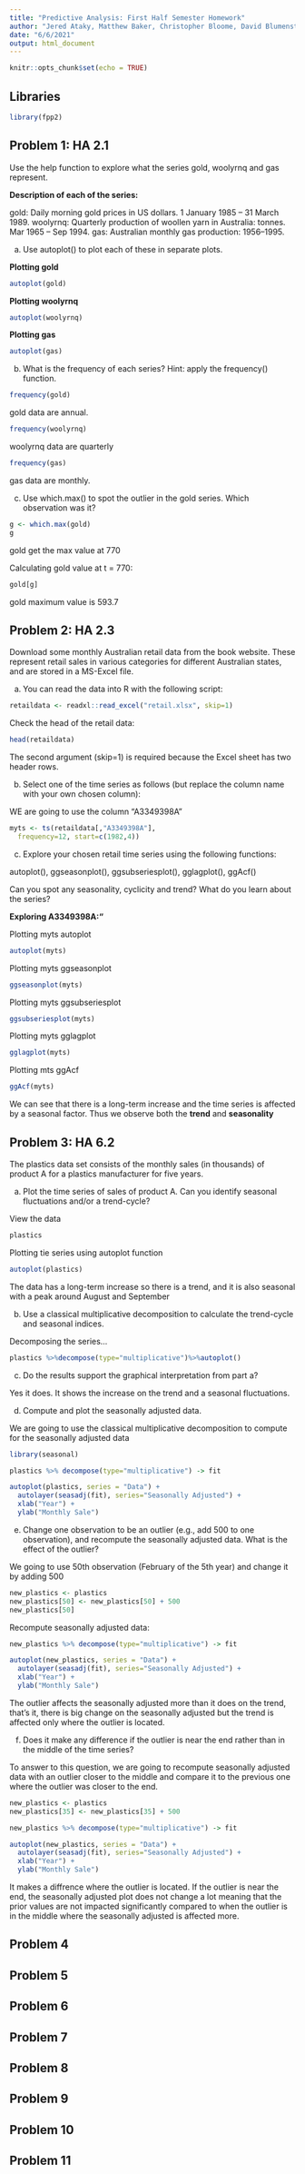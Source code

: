 ```yaml
---
title: "Predictive Analysis: First Half Semester Homework"
author: "Jered Ataky, Matthew Baker, Christopher Bloome, David Blumenstiel, Dhairav Chhatbar"
date: "6/6/2021"  
output: html_document
---
```


```r
knitr::opts_chunk$set(echo = TRUE)
```


## Libraries

```r

library(fpp2)

```


## Problem 1: HA 2.1

Use the help function to explore what the series gold, woolyrnq and gas represent.

**Description of each of the series:**

gold: Daily morning gold prices in US dollars. 1 January 1985 – 31 March 1989.
woolyrnq: Quarterly production of woollen yarn in Australia: tonnes. Mar 1965 – Sep 1994.
gas: Australian monthly gas production: 1956–1995.


a. Use autoplot() to plot each of these in separate plots.

**Plotting gold**


```r

autoplot(gold)

```


**Plotting woolyrnq**

```r

autoplot(woolyrnq)

```


**Plotting gas**

```r

autoplot(gas)

```



b. What is the frequency of each series? Hint: apply the frequency() function.

```r

frequency(gold)

```

gold data are annual.


```r

frequency(woolyrnq)

```
woolyrnq data are quarterly


```r

frequency(gas)

```

gas data are monthly. 


c. Use which.max() to spot the outlier in the gold series. Which observation was it?


```r

g <- which.max(gold)
g

```
gold get the max value at 770

Calculating gold value at t = 770:


```r

gold[g]
```

gold maximum value is 593.7


## Problem 2: HA 2.3

Download some monthly Australian retail data from the book website. These represent retail sales in various categories for different Australian states, and are stored in a MS-Excel file.

a. You can read the data into R with the following script:

```r

retaildata <- readxl::read_excel("retail.xlsx", skip=1)

```

Check the head of the retail data:

```r

head(retaildata)

```

The second argument (skip=1) is required because the Excel sheet has two header rows.


b. Select one of the time series as follows (but replace the column name with your own chosen column):

WE are going to use the column "A3349398A"

```r

myts <- ts(retaildata[,"A3349398A"],
  frequency=12, start=c(1982,4))


```



c. Explore your chosen retail time series using the following functions:

autoplot(), ggseasonplot(), ggsubseriesplot(), gglagplot(), ggAcf()

Can you spot any seasonality, cyclicity and trend? What do you learn about the series?


**Exploring A3349398A:"**

Plotting myts autoplot

```r
autoplot(myts)

```


Plotting myts ggseasonplot

```r
ggseasonplot(myts)

```



Plotting myts ggsubseriesplot

```r
ggsubseriesplot(myts)

```


Plotting myts gglagplot

```r
gglagplot(myts)

```

Plotting mts ggAcf

```r
ggAcf(myts)

```


We can see that there is a long-term increase and the time series is affected by 
a seasonal factor. Thus we observe both the **trend** and **seasonality**


## Problem 3: HA 6.2


The plastics data set consists of the monthly sales (in thousands) of product A for a plastics manufacturer for five years.

a. Plot the time series of sales of product A. Can you identify seasonal fluctuations and/or a trend-cycle?


View the data
```r

plastics

```

Plotting tie series using autoplot function

```r

autoplot(plastics)

```

The data has a long-term increase so there is a trend, and it is also seasonal
with a peak around August and September


b. Use a classical multiplicative decomposition to calculate the trend-cycle and seasonal indices.


Decomposing the series...

```r
plastics %>%decompose(type="multiplicative")%>%autoplot()

```


c. Do the results support the graphical interpretation from part a?

Yes it does. It shows the increase on the trend and a seasonal fluctuations.  


d. Compute and plot the seasonally adjusted data.

We are going to use the classical multiplicative decomposition to compute for the 
seasonally adjusted data

```r

library(seasonal)

plastics %>% decompose(type="multiplicative") -> fit

autoplot(plastics, series = "Data") +
  autolayer(seasadj(fit), series="Seasonally Adjusted") +
  xlab("Year") +
  ylab("Monthly Sale")

```

e. Change one observation to be an outlier (e.g., add 500 to one observation), and recompute the seasonally adjusted data. What is the effect of the outlier?


We going to use 50th observation (February of the 5th year) and change it
by adding 500

```r

new_plastics <- plastics
new_plastics[50] <- new_plastics[50] + 500
new_plastics[50]

```

Recompute seasonally adjusted data:

```r


new_plastics %>% decompose(type="multiplicative") -> fit

autoplot(new_plastics, series = "Data") +
  autolayer(seasadj(fit), series="Seasonally Adjusted") +
  xlab("Year") +
  ylab("Monthly Sale")

```


The outlier affects the seasonally adjusted more than it does on the trend, 
that's it, there is big change on the seasonally adjusted but the trend is
affected only where the outlier is located.


f. Does it make any difference if the outlier is near the end rather than in the middle of the time series?

To answer to this question, we are going to recompute seasonally adjusted data
with an outlier closer to the middle and compare it to the previous one where 
the outlier was closer to the end.



```r

new_plastics <- plastics
new_plastics[35] <- new_plastics[35] + 500

new_plastics %>% decompose(type="multiplicative") -> fit

autoplot(new_plastics, series = "Data") +
  autolayer(seasadj(fit), series="Seasonally Adjusted") +
  xlab("Year") +
  ylab("Monthly Sale")

```

It makes a diffrence where the outlier is located.
If the outlier is near the end, the seasonally adjusted plot does not change a lot
meaning that the prior values are not impacted significantly compared to when the 
outlier is in the middle where the seasonally adjusted is affected more.


## Problem 4







## Problem 5








## Problem 6







## Problem 7






## Problem 8







## Problem 9







## Problem 10








## Problem 11

